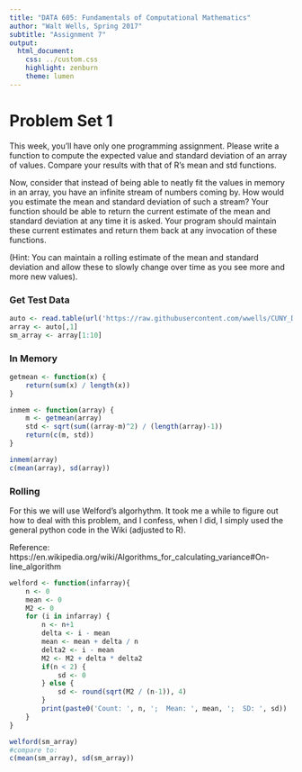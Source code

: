```yaml
---
title: "DATA 605: Fundamentals of Computational Mathematics"
author: "Walt Wells, Spring 2017"
subtitle: "Assignment 7"
output:
  html_document:
    css: ../custom.css
    highlight: zenburn
    theme: lumen
---
```

# Problem Set 1

This week, you'll have only one programming assignment. Please write a function to compute the expected value and standard deviation of an array of values. Compare your results with that of R's mean and std functions. 

Now, consider that instead of being able to neatly fit the values in memory in an array, you have an infinite stream of numbers coming by. How would you estimate the mean and standard deviation of such a stream? Your function should be able to return the current estimate of the mean and standard deviation at any time it is asked. Your program should maintain these current estimates and return them back at any invocation of these functions.

(Hint: You can maintain a rolling estimate of the mean and standard deviation and allow these to slowly change over time as you see more and more new values).

### Get Test Data

```r
auto <- read.table(url('https://raw.githubusercontent.com/wwells/CUNY_DATA_605/master/Week05/auto-mpg.data'))
array <- auto[,1]
sm_array <- array[1:10]
```

### In Memory

```r
getmean <- function(x) {
    return(sum(x) / length(x))
}

inmem <- function(array) {
    m <- getmean(array)
    std <- sqrt(sum((array-m)^2) / (length(array)-1))
    return(c(m, std))
}

inmem(array)
c(mean(array), sd(array))
```

### Rolling

For this we will use Welford's algorhythm.   It took me a while to figure out how to deal with this problem, and I confess, when I did, I simply used the general python code in the Wiki (adjusted to R).   

Reference:  https://en.wikipedia.org/wiki/Algorithms_for_calculating_variance#On-line_algorithm

```r
welford <- function(infarray){
    n <- 0
    mean <- 0
    M2 <- 0
    for (i in infarray) {
        n <- n+1
        delta <- i - mean
        mean <- mean + delta / n
        delta2 <- i - mean
        M2 <- M2 + delta * delta2
        if(n < 2) {
            sd <- 0
        } else {
            sd <- round(sqrt(M2 / (n-1)), 4)
        }     
        print(paste0('Count: ', n, ';  Mean: ', mean, ';  SD: ', sd))
    }
}

welford(sm_array)
#compare to: 
c(mean(sm_array), sd(sm_array))
```